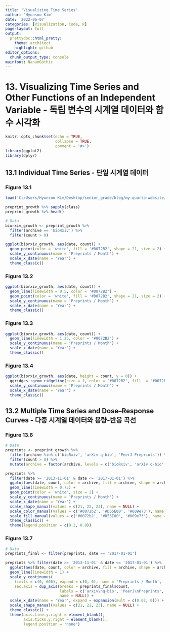 ```yaml
---
title: 'Visualizing Time Series'
author: 'Hyunsoo Kim'
date: '2022-06-07'
categories: [Visualization, Code, R]
page-layout: full
output:
  prettydoc::html_pretty:
    theme: architect
    highlight: github
editor_options: 
  chunk_output_type: console
mainfont: NanumGothic
---
```


# 13. Visualizing Time Series and Other Functions of an Independent Variable - 독립 변수의 시계열 데이터와 함수 시각화

```r
knitr::opts_chunk$set(echo = TRUE,
                      collapse = TRUE,
                      comment = '#>')
library(ggplot2)
library(dplyr)
```

## 13.1 Individual Time Series - 단일 시계열 데이터

### Figure 13.1

```r
load('C:/Users/Hyunsoo Kim/Desktop/senior_grade/blog/my-quarto-website/Data_Visualization/data/preprint_growth.rda')

preprint_growth %>% sapply(class)
preprint_growth %>% head()
```

```r
# Data
biorxiv_growth <- preprint_growth %>%
  filter(archive == 'bioRxiv') %>%
  filter(count > 0)

ggplot(biorxiv_growth, aes(date, count)) +
  geom_point(color = 'white', fill = '#0072B2', shape = 21, size = 2) +
  scale_y_continuous(name = 'Preprints / Month') +
  scale_x_date(name = 'Year') +
  theme_classic()
```

### Figure 13.2

```r
ggplot(biorxiv_growth, aes(date, count)) +
  geom_line(linewidth = 0.5, color = '#0072B2') +
  geom_point(color = 'white', fill = '#0072B2', shape = 21, size = 2) +
  scale_y_continuous(name = 'Preprints / Month') +
  scale_x_date(name = 'Year') +
  theme_classic()
```

### Figure 13.3

```r
ggplot(biorxiv_growth, aes(date, count)) +
  geom_line(linewidth = 1.25, color = '#0072B2') +
  scale_y_continuous(name = 'Preprints / Month') +
  scale_x_date(name = 'Year') +
  theme_classic()
```

### Figure 13.4

```r
ggplot(biorxiv_growth, aes(date, height = count, y = 0)) +
  ggridges::geom_ridgeline(size = 1, color = '#0072B2', fill  = '#0072B240') +
  scale_y_continuous(name = 'Preprints / Month') +
  scale_x_date(name = 'Year') +
  theme_classic()
```

## 13.2 Multiple Time Series and Dose--Response Curves - 다중 시계열 데이터와 용량-반응 곡선

### Figure 13.6

```r
# Data
preprints <- preprint_growth %>%
  filter(archive %in% c('bioRxiv', 'arXiv q-bio', 'PeerJ Preprints')) %>%
  filter(count > 0) %>%
  mutate(archive = factor(archive, levels = c('bioRxiv', 'arXiv q-bio', 'PeerJ Preprints')))

preprints %>%
  filter(date >= '2013-11-01' & date <= '2017-01-01') %>%
  ggplot(aes(date, count, color = archive, fill = archive, shape = archive)) + 
  geom_line(linewidth = 0.75) +
  geom_point(color = 'white', size = 2) +
  scale_y_continuous(name = 'Preprints / Month') +
  scale_x_date(name = 'Year') +
  scale_shape_manual(values = c(21, 22, 23), name = NULL) + 
  scale_color_manual(values = c('#0072b2', '#D55E00', '#009e73'), name = NULL) +
  scale_fill_manual(values = c('#0072b2', '#D55E00', '#009e73'), name = NULL) +
  theme_classic() +
  theme(legend.position = c(0.2, 0.8))
```

### Figure 13.7

```r
# Data
preprints_final <- filter(preprints, date == '2017-01-01')

preprints %>% filter(date >= '2013-11-01' & date <= '2017-01-01') %>%
  ggplot(aes(date, count, color = archive, fill = archive, shape = archive)) +
  geom_line(linewidth = 1) +
  scale_y_continuous(
    limits = c(0, 600), expand = c(0, 0), name = 'Preprints / Month',
    sec.axis = dup_axis(breaks = preprints_final$count,
                        labels = c('arxiv\nq-bio', 'PeerJ\nPreprints', 'bioRxiv'),
                        name = NULL)) +
  scale_x_date(name = 'Year', expand = expansion(mult = c(0.02, 0))) +
  scale_shape_manual(values = c(21, 22, 23), name = NULL) +
  theme_classic() +
  theme(axis.line.y.right = element_blank(),
        axis.ticks.y.right = element_blank(),
        legend.position = 'none')
```
